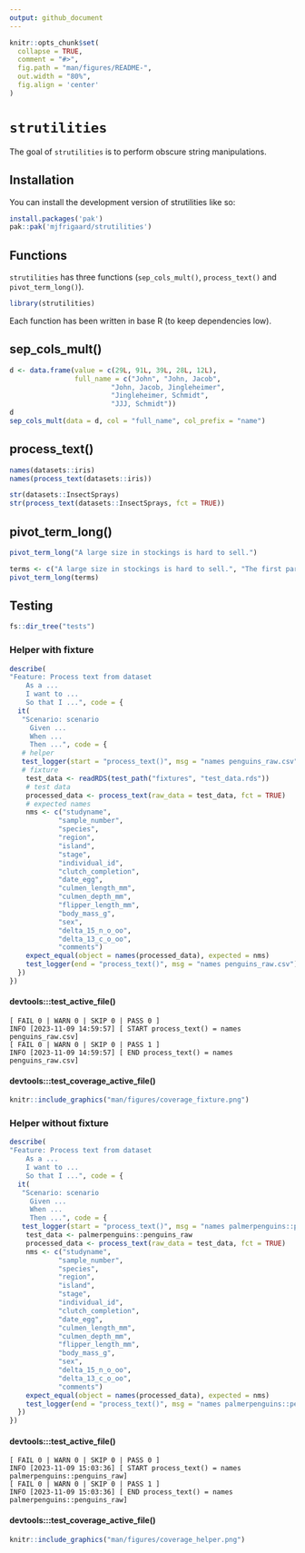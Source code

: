 ```yaml
---
output: github_document
---
```


<!-- README.md is generated from README.Rmd. Please edit that file -->

```r
knitr::opts_chunk$set(
  collapse = TRUE,
  comment = "#>",
  fig.path = "man/figures/README-",
  out.width = "80%",
  fig.align = 'center'
)
```

# `strutilities`

<!-- badges: start -->
<!-- badges: end -->

The goal of `strutilities` is to perform obscure string manipulations.

## Installation

You can install the development version of strutilities like so:

``` r
install.packages('pak')
pak::pak('mjfrigaard/strutilities')
```

## Functions

`strutilities` has three functions (`sep_cols_mult()`, `process_text()` and `pivot_term_long()`). 

```r
library(strutilities)
```

Each function has been written in base R (to keep dependencies low).

## sep_cols_mult()

```r
d <- data.frame(value = c(29L, 91L, 39L, 28L, 12L),
                full_name = c("John", "John, Jacob",
                         "John, Jacob, Jingleheimer",
                         "Jingleheimer, Schmidt",
                         "JJJ, Schmidt"))
d
sep_cols_mult(data = d, col = "full_name", col_prefix = "name")
```

## process_text()

```r
names(datasets::iris)
names(process_text(datasets::iris))
```

```r
str(datasets::InsectSprays)
str(process_text(datasets::InsectSprays, fct = TRUE))
```

## pivot_term_long()

```r
pivot_term_long("A large size in stockings is hard to sell.")
```

```r
terms <- c("A large size in stockings is hard to sell.", "The first part of the plan needs changing.")
pivot_term_long(terms)
```

## Testing 

```r
fs::dir_tree("tests")
```


### Helper with fixture

```r
describe(
"Feature: Process text from dataset
    As a ...
    I want to ...
    So that I ...", code = {
  it(
   "Scenario: scenario
     Given ...
     When ...
     Then ...", code = {
   # helper
   test_logger(start = "process_text()", msg = "names penguins_raw.csv")
   # fixture
    test_data <- readRDS(test_path("fixtures", "test_data.rds"))
    # test data
    processed_data <- process_text(raw_data = test_data, fct = TRUE)
    # expected names
    nms <- c("studyname",
            "sample_number",
            "species",
            "region",
            "island",
            "stage",
            "individual_id",
            "clutch_completion",
            "date_egg",
            "culmen_length_mm",
            "culmen_depth_mm",
            "flipper_length_mm",
            "body_mass_g",
            "sex",
            "delta_15_n_o_oo",
            "delta_13_c_o_oo",
            "comments")
    expect_equal(object = names(processed_data), expected = nms)
    test_logger(end = "process_text()", msg = "names penguins_raw.csv")
  })
})
```

#### devtools:::test_active_file()

```
[ FAIL 0 | WARN 0 | SKIP 0 | PASS 0 ]
INFO [2023-11-09 14:59:57] [ START process_text() = names penguins_raw.csv]
[ FAIL 0 | WARN 0 | SKIP 0 | PASS 1 ]
INFO [2023-11-09 14:59:57] [ END process_text() = names penguins_raw.csv]
```

#### devtools:::test_coverage_active_file()

```r
knitr::include_graphics("man/figures/coverage_fixture.png")
```

### Helper without fixture

```r
describe(
"Feature: Process text from dataset
    As a ...
    I want to ...
    So that I ...", code = {
  it(
   "Scenario: scenario
     Given ...
     When ...
     Then ...", code = {
   test_logger(start = "process_text()", msg = "names palmerpenguins::penguins_raw")
    test_data <- palmerpenguins::penguins_raw
    processed_data <- process_text(raw_data = test_data, fct = TRUE)
    nms <- c("studyname",
            "sample_number",
            "species",
            "region",
            "island",
            "stage",
            "individual_id",
            "clutch_completion",
            "date_egg",
            "culmen_length_mm",
            "culmen_depth_mm",
            "flipper_length_mm",
            "body_mass_g",
            "sex",
            "delta_15_n_o_oo",
            "delta_13_c_o_oo",
            "comments")
    expect_equal(object = names(processed_data), expected = nms)
    test_logger(end = "process_text()", msg = "names palmerpenguins::penguins_raw")
  })
})
```

#### devtools:::test_active_file()

```
[ FAIL 0 | WARN 0 | SKIP 0 | PASS 0 ]
INFO [2023-11-09 15:03:36] [ START process_text() = names palmerpenguins::penguins_raw]
[ FAIL 0 | WARN 0 | SKIP 0 | PASS 1 ]
INFO [2023-11-09 15:03:36] [ END process_text() = names palmerpenguins::penguins_raw]
```

#### devtools:::test_coverage_active_file()

```r
knitr::include_graphics("man/figures/coverage_helper.png")
```


 

